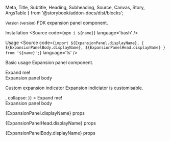   Meta,
  Title,
  Subtitle,
  Heading,
  Subheading,
  Source,
  Canvas,
  Story,
  ArgsTable
} from '@storybook/addon-docs/dist/blocks';




<Meta title='Components/Expansion panel' />

<Title>Expansion Panel</Title>
<Subtitle>
<small>Version {version}</small>
</Subtitle>
<Subtitle>
FDK expansion panel component.
</Subtitle>

<Heading>Installation</Heading>
<Source code={`npm i ${name}`} language='bash' />

<Heading>Usage</Heading>
<Source code={`import ${ExpansionPanel.displayName}, { ${ExpansionPanelBody.displayName}, ${ExpansionPanelHead.displayName} } from '${name}';`} language='ts' />

<Subheading>Basic usage</Subheading>
<Subtitle>
Expansion panel component.
</Subtitle>


<Canvas>
  <Story name='Basic usage'>
    <ExpansionPanel>
      <ExpansionPanelHead>Expand me!</ExpansionPanelHead>
      <ExpansionPanelBody>
        <div style={{ padding: '10px' }}>
          Expansion panel body
        </div>
      </ExpansionPanelBody>
    </ExpansionPanel>
  </Story>
</Canvas>

<Subheading>Custom expansion indicator</Subheading>
<Subtitle>
  Expansion indiciator is customisable.
</Subtitle>

<Canvas>
  <Story name='Custom expansion indicator'>
    <ExpansionPanel
      expansionIndicator={{
        expand: <SC.CustomExpandIndicator />,
        collapse: <SC.CustomCollapseIndicator />
      }}
    >
      <ExpansionPanelHead>Expand me!</ExpansionPanelHead>
      <ExpansionPanelBody>
        <div style={{ padding: '10px' }}>
          Expansion panel body
        </div>
      </ExpansionPanelBody>
    </ExpansionPanel>
  </Story>
</Canvas>

<Heading>{ExpansionPanel.displayName} props</Heading>
<ArgsTable of={ExpansionPanel} />

<Heading>{ExpansionPanelHead.displayName} props</Heading>
<ArgsTable of={ExpansionPanelHead} />

<Heading>{ExpansionPanelBody.displayName} props</Heading>
<ArgsTable of={ExpansionPanelBody} />
